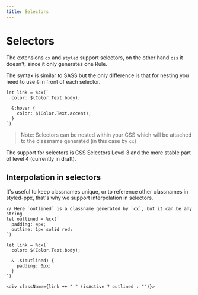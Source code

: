 ```yaml
---
title: Selectors
---
```


# Selectors

The extensions `cx` and `styled` support selectors, on the other hand `css` it doesn't, since it only generates one Rule.

The syntax is similar to SASS but the only difference is that for nesting you need to use `&` in front of each selector.

```rescript
let link = %cx(`
  color: $(Color.Text.body);

  &:hover {
    color: $(Color.Text.accent);
  }
`)
```
> Note: Selectors can be nested within your CSS which will be attached to the classname generated (in this case by `cx`)

The support for selectors is CSS Selectors Level 3 and the more stable part of level 4 (currently in draft).

## Interpolation in selectors

It's useful to keep classnames unique, or to reference other classnames in styled-ppx, that's why we support interpolation in selectors.

```rescript
// Here `outlined` is a classname generated by `cx`, but it can be any string
let outlined = %cx(`
  padding: 4px;
  outline: 1px solid red;
`)

let link = %cx(`
  color: $(Color.Text.body);

  & .$(outlined) {
    padding: 0px;
  }
`)

<div className={link ++ " " (isActive ? outlined : "")}>
```
